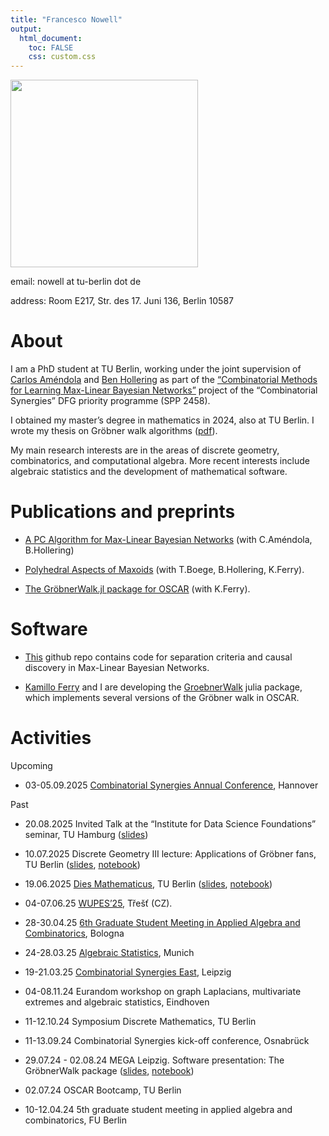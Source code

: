 ```yaml
---
title: "Francesco Nowell"
output: 
  html_document:
    toc: FALSE
    css: custom.css
---
```


<div>
  <img style="vertical-align:middle" src="cvpic.jpg" width = "300">
</div>


email: nowell at tu-berlin dot de 

address: Room E217, Str. des 17. Juni 136, Berlin 10587

# About 
I am a PhD student at TU Berlin, working under the joint supervision of [Carlos Améndola](https://luke-amendola.appspot.com/) and [Ben Hollering](https://sites.google.com/view/benhollering) as part of the ["Combinatorial Methods for Learning Max-Linear Bayesian Networks"](https://www.combinatorial-synergies.de/projects/?elem=Combinatorial-Methods-for-Learning-Max-Linear-Bayesian-Networks) project of the "Combinatorial Synergies" DFG priority programme (SPP 2458). 

I obtained my master's degree in mathematics in 2024, also at TU Berlin. I wrote my thesis on Gröbner walk algorithms ([pdf](https://doi.org/10.14279/depositonce-23024)).

My main research interests are in the areas of discrete geometry, combinatorics,  and computational algebra. More recent interests include algebraic statistics and the development of mathematical software. 

# Publications and preprints

- [A PC Algorithm for Max-Linear Bayesian Networks](https://arxiv.org/abs/2508.13967) (with C.Améndola, B.Hollering)

- [Polyhedral Aspects of Maxoids](https://arxiv.org/abs/2504.21068) (with T.Boege, B.Hollering, K.Ferry). 

- [The GröbnerWalk.jl package for OSCAR](https://arxiv.org/abs/2503.09254) (with K.Ferry). 

# Software 

- [This](https://github.com/fpnowell/starskeleton) github repo contains code for separation criteria and causal discovery in Max-Linear Bayesian Networks. 

- [Kamillo Ferry](https://kafe.dev) and I are developing the [GroebnerWalk](https://github.com/ooinaruhugh/GroebnerWalk.jl) julia package, which implements several versions of the Gröbner walk in OSCAR.

# Activities   

Upcoming


- 03-05.09.2025 [Combinatorial Synergies Annual Conference](https://www.combinatorial-synergies.de/activities/2025-09_AnnualConference/), Hannover

Past 

- 20.08.2025 Invited Talk at the "Institute for Data Science Foundations" seminar, TU Hamburg ([slides](PC_presentation.pdf))

- 10.07.2025 Discrete Geometry III lecture: Applications of Gröbner fans, TU Berlin ([slides](DG3.pdf), [notebook](DG3.ipynb))

- 19.06.2025 [Dies Mathematicus](https://www.static.tu.berlin/fileadmin/www/40000209/programm_vortraege.pdf), TU Berlin ([slides](GWalk_DIES.pdf), [notebook](DIES_notebook.ipynb))

- 04-07.06.25 [WUPES'25](https://wupes.utia.cas.cz/2025/), Třešť (CZ).

- 28-30.04.25 [6th Graduate Student Meeting in Applied Algebra and Combinatorics](https://sites.google.com/view/gsmaac25/home?authuser=0), Bologna

- 24-28.03.25 [Algebraic Statistics](https://sites.google.com/view/algstat2025/home), Munich

- 19-21.03.25 [Combinatorial Synergies East](https://www.mis.mpg.de/events/series/combinatorial-synergies-east), Leipzig

- 04-08.11.24 Eurandom workshop on graph Laplacians, multivariate extremes and algebraic statistics, Eindhoven 

- 11-12.10.24 Symposium Discrete Mathematics, TU Berlin

- 11-13.09.24 Combinatorial Synergies kick-off conference, Osnabrück 

- 29.07.24 - 02.08.24 MEGA Leipzig. Software presentation: The GröbnerWalk package ([slides](GWalk_presentation_MEGA.pdf), [notebook](MEGA_notebook.ipynb)) 

- 02.07.24 OSCAR Bootcamp, TU Berlin 

- 10-12.04.24 5th graduate student meeting in applied algebra and combinatorics, FU Berlin


